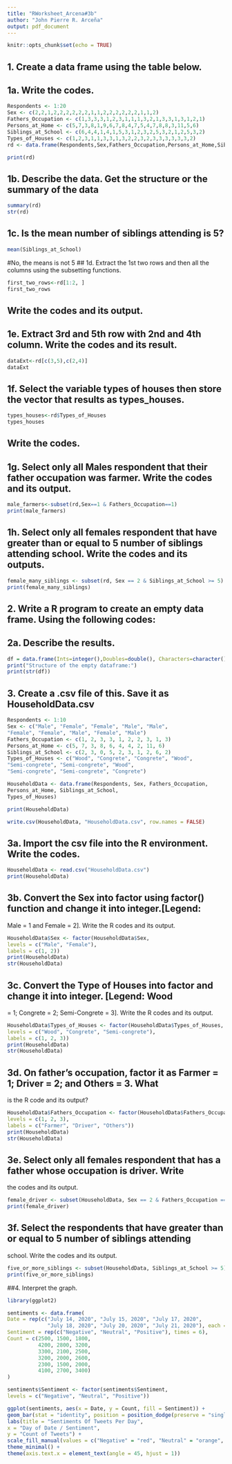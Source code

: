 ```yaml
---
title: "RWorksheet_Arcena#3b"
author: "John Pierre R. Arceña"
output: pdf_document
---
```


```r
knitr::opts_chunk$set(echo = TRUE)
```

## 1. Create a data frame using the table below.

## 1a. Write the codes.
```r

Respondents <- 1:20
Sex <- c(2,2,1,2,2,2,2,2,2,1,1,2,2,2,2,2,2,1,1,2)
Fathers_Occupation <- c(1,3,3,3,1,2,3,1,1,1,3,2,1,3,3,1,3,1,2,1)
Persons_at_Home <- c(5,7,3,8,1,9,6,7,8,4,7,5,4,7,8,8,3,11,5,6)
Siblings_at_School <- c(6,4,4,1,4,1,5,3,1,2,3,2,5,3,2,1,2,5,3,2)
Types_of_Houses <- c(1,2,3,1,1,3,3,1,3,2,2,3,2,3,3,3,3,3,3,2)
rd <- data.frame(Respondents,Sex,Fathers_Occupation,Persons_at_Home,Siblings_at_School,Types_of_Houses)

print(rd)
```

## 1b. Describe the data. Get the structure or the summary of the data

```r
summary(rd)
str(rd)
```

## 1c. Is the mean number of siblings attending is 5?
```r
mean(Siblings_at_School)
```
#No, the means is not 5
## 1d. Extract the 1st two rows and then all the columns using the subsetting functions.
```r
first_two_rows<-rd[1:2, ]
first_two_rows
```
## Write the codes and its output.

## 1e. Extract 3rd and 5th row with 2nd and 4th column. Write the codes and its result.
```r
dataExt<-rd[c(3,5),c(2,4)]
dataExt
```
## 1f. Select the variable types of houses then store the vector that results as types_houses.
```r
types_houses<-rd$Types_of_Houses
types_houses
```
## Write the codes.

## 1g. Select only all Males respondent that their father occupation was farmer. Write the codes and its output.
```r
male_farmers<-subset(rd,Sex==1 & Fathers_Occupation==1)
print(male_farmers)
```
## 1h. Select only all females respondent that have greater than or equal to 5 number of siblings attending school. Write the codes and its outputs.
```r
female_many_siblings <- subset(rd, Sex == 2 & Siblings_at_School >= 5)
print(female_many_siblings)
```
## 2. Write a R program to create an empty data frame. Using the following codes:
## 2a. Describe the results.
```r
df = data.frame(Ints=integer(),Doubles=double(), Characters=character(), Logicals=logical(), Factors=factor(), stringsAsFactors=FALSE)
print("Structure of the empty dataframe:")
print(str(df))
```
## 3. Create a .csv file of this. Save it as HouseholdData.csv
```r
Respondents <- 1:10
Sex <- c("Male", "Female", "Female", "Male", "Male",
"Female", "Female", "Male", "Female", "Male")
Fathers_Occupation <- c(1, 2, 3, 3, 1, 2, 2, 3, 1, 3)
Persons_at_Home <- c(5, 7, 3, 8, 6, 4, 4, 2, 11, 6)
Siblings_at_School <- c(2, 3, 0, 5, 2, 3, 1, 2, 6, 2)
Types_of_Houses <- c("Wood", "Congrete", "Congrete", "Wood",
"Semi-congrete", "Semi-congrete", "Wood",
"Semi-congrete", "Semi-congrete", "Congrete")

HouseholdData <- data.frame(Respondents, Sex, Fathers_Occupation,
Persons_at_Home, Siblings_at_School,
Types_of_Houses)

print(HouseholdData)

write.csv(HouseholdData, "HouseholdData.csv", row.names = FALSE)
```
## 3a. Import the csv file into the R environment. Write the codes.
```r
HouseholdData <- read.csv("HouseholdData.csv")
print(HouseholdData)
```
## 3b. Convert the Sex into factor using factor() function and change it into integer.[Legend:
Male = 1 and Female = 2]. Write the R codes and its output.
```r
HouseholdData$Sex <- factor(HouseholdData$Sex,
levels = c("Male", "Female"),
labels = c(1, 2))
print(HouseholdData)
str(HouseholdData)
```
## 3c. Convert the Type of Houses into factor and change it into integer. [Legend: Wood
= 1; Congrete = 2; Semi-Congrete = 3]. Write the R codes and its output.
```r
HouseholdData$Types_of_Houses <- factor(HouseholdData$Types_of_Houses,
levels = c("Wood", "Congrete", "Semi-congrete"),
labels = c(1, 2, 3))
print(HouseholdData)
str(HouseholdData)
```
## 3d. On father’s occupation, factor it as Farmer = 1; Driver = 2; and Others = 3. What
is the R code and its output?
```r
HouseholdData$Fathers_Occupation <- factor(HouseholdData$Fathers_Occupation,
levels = c(1, 2, 3),
labels = c("Farmer", "Driver", "Others"))
print(HouseholdData)
str(HouseholdData)
```
## 3e. Select only all females respondent that has a father whose occupation is driver. Write
the codes and its output.
```r
female_driver <- subset(HouseholdData, Sex == 2 & Fathers_Occupation == "Driver")
print(female_driver)
```
## 3f. Select the respondents that have greater than or equal to 5 number of siblings attending
school. Write the codes and its output.

```r
five_or_more_siblings <- subset(HouseholdData, Siblings_at_School >= 5)
print(five_or_more_siblings)
```
##4. Interpret the graph.
```r
library(ggplot2)

sentiments <- data.frame(
Date = rep(c("July 14, 2020", "July 15, 2020", "July 17, 2020",
             "July 18, 2020", "July 20, 2020", "July 21, 2020"), each = 3),
Sentiment = rep(c("Negative", "Neutral", "Positive"), times = 6),
Count = c(2500, 1500, 1800,
          4200, 2800, 3200,
          3300, 2100, 2500,
          3200, 2000, 2600,
          2300, 1500, 2000,
          4100, 2700, 3400)
)

sentiments$Sentiment <- factor(sentiments$Sentiment, 
levels = c("Negative", "Neutral", "Positive"))

ggplot(sentiments, aes(x = Date, y = Count, fill = Sentiment)) +
geom_bar(stat = "identity", position = position_dodge(preserve = "single")) +
labs(title = "Sentiments Of Tweets Per Day",
x = "Day of Date / Sentiment",
y = "Count of Tweets") +
scale_fill_manual(values = c("Negative" = "red", "Neutral" = "orange", "Positive" = "blue")) +
theme_minimal() +
theme(axis.text.x = element_text(angle = 45, hjust = 1))
```